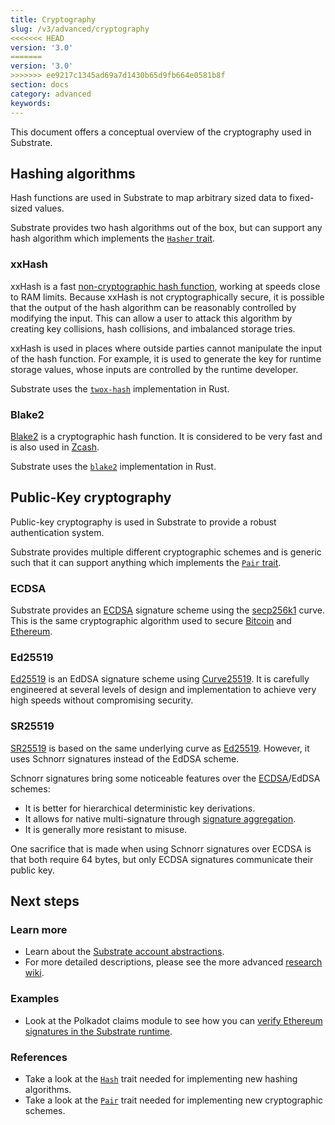 ```yaml
---
title: Cryptography
slug: /v3/advanced/cryptography
<<<<<<< HEAD
version: '3.0' 
=======
version: '3.0'
>>>>>>> ee9217c1345ad69a7d1430b65d9fb664e0581b8f
section: docs
category: advanced
keywords:
---
```


This document offers a conceptual overview of the cryptography used in Substrate.

## Hashing algorithms

Hash functions are used in Substrate to map arbitrary sized data to fixed-sized values.

Substrate provides two hash algorithms out of the box, but can support any hash algorithm which
implements the [`Hasher` trait](/rustdocs/latest/sp_core/trait.Hasher.html).

### xxHash

xxHash is a fast [non-cryptographic hash function](https://en.wikipedia.org/wiki/Hash_function),
working at speeds close to RAM limits. Because xxHash is not cryptographically secure, it is
possible that the output of the hash algorithm can be reasonably controlled by modifying the input.
This can allow a user to attack this algorithm by creating key collisions, hash collisions, and
imbalanced storage tries.

xxHash is used in places where outside parties cannot manipulate the input of the hash function. For
example, it is used to generate the key for runtime storage values, whose inputs are controlled by
the runtime developer.

Substrate uses the [`twox-hash`](https://github.com/shepmaster/twox-hash) implementation in Rust.

### Blake2

[Blake2](<https://en.wikipedia.org/wiki/BLAKE_(hash_function)#BLAKE2>) is a cryptographic hash
function. It is considered to be very fast and is also used in
[Zcash](https://en.wikipedia.org/wiki/Zcash).

Substrate uses the [`blake2`](https://docs.rs/blake2/) implementation in Rust.

## Public-Key cryptography

Public-key cryptography is used in Substrate to provide a robust authentication system.

Substrate provides multiple different cryptographic schemes and is generic such that it can support
anything which implements the
[`Pair` trait](/rustdocs/latest/sp_core/crypto/trait.Pair.html).

### ECDSA

Substrate provides an
[ECDSA](https://en.wikipedia.org/wiki/Elliptic_Curve_Digital_Signature_Algorithm) signature scheme
using the [secp256k1](https://en.bitcoin.it/wiki/Secp256k1) curve. This is the same cryptographic
algorithm used to secure [Bitcoin](https://en.wikipedia.org/wiki/Bitcoin) and
[Ethereum](https://en.wikipedia.org/wiki/Ethereum).

### Ed25519

[Ed25519](https://en.wikipedia.org/wiki/EdDSA#Ed25519) is an EdDSA signature scheme using
[Curve25519](https://en.wikipedia.org/wiki/Curve25519). It is carefully engineered at several levels
of design and implementation to achieve very high speeds without compromising security.

### SR25519

[SR25519](https://research.web3.foundation/en/latest/polkadot/keys/1-accounts-more.html) is based on the
same underlying curve as [Ed25519](#ed25519). However, it uses Schnorr signatures instead of the
EdDSA scheme.

Schnorr signatures bring some noticeable features over the [ECDSA](#ecdsa)/EdDSA schemes:

- It is better for hierarchical deterministic key derivations.
- It allows for native multi-signature through
  [signature aggregation](https://bitcoincore.org/en/2017/03/23/schnorr-signature-aggregation/).
- It is generally more resistant to misuse.

One sacrifice that is made when using Schnorr signatures over ECDSA is that both require 64 bytes,
but only ECDSA signatures communicate their public key.

## Next steps

### Learn more

- Learn about the [Substrate account abstractions](/v3/concepts/account-abstractions).
- For more detailed descriptions, please see the more advanced
  [research wiki](https://research.web3.foundation).

### Examples

- Look at the Polkadot claims module to see how you can
  [verify Ethereum signatures in the Substrate runtime](https://github.com/paritytech/polkadot/blob/master/runtime/common/src/claims.rs).

### References

- Take a look at the
  [`Hash`](/rustdocs/latest/sp_runtime/traits/trait.Hash.html) trait needed for
  implementing new hashing algorithms.
- Take a look at the [`Pair`](/rustdocs/latest/sp_core/crypto/trait.Pair.html)
  trait needed for implementing new cryptographic schemes.
